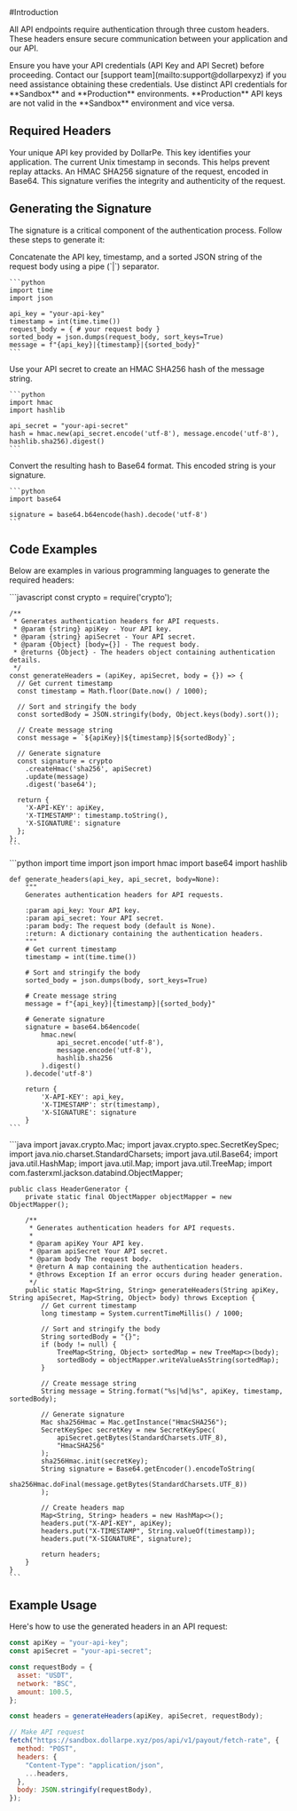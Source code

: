 <Highlight>
  #Introduction
</Highlight>

All API endpoints require authentication through three custom headers. 
These headers ensure secure communication between your application and our API.

<Note>
  Ensure you have your API credentials (API Key and API Secret) before proceeding.  
  Contact our [support team](mailto:support@dollarpexyz) if you need assistance obtaining these credentials.  
</Note>

<Warning>
  Use distinct API credentials for **Sandbox** and **Production** environments.  
  **Production** API keys are not valid in the **Sandbox** environment and vice versa.
</Warning>

## Required Headers

<ResponseField name="X-API-KEY" type="string" required>
  Your unique API key provided by DollarPe. This key identifies your application.
</ResponseField>

<ResponseField name="X-TIMESTAMP" type="integer" required>
  The current Unix timestamp in seconds. This helps prevent replay attacks.
</ResponseField>

<ResponseField name="X-SIGNATURE" type="string" required>
  An HMAC SHA256 signature of the request, encoded in Base64. This signature verifies the integrity and authenticity of the request.
</ResponseField>

## Generating the Signature

The signature is a critical component of the authentication process. Follow these steps to generate it:

<Steps>
  <Step title="Create Message String">
    Concatenate the API key, timestamp, and a sorted JSON string of the request body using a pipe (`|`) separator.

    ```python
    import time
    import json

    api_key = "your-api-key"
    timestamp = int(time.time())
    request_body = { # your request body }
    sorted_body = json.dumps(request_body, sort_keys=True)
    message = f"{api_key}|{timestamp}|{sorted_body}"
    ```
  </Step>
  <Step title="Generate Hash">
    Use your API secret to create an HMAC SHA256 hash of the message string.

    ```python
    import hmac
    import hashlib

    api_secret = "your-api-secret"
    hash = hmac.new(api_secret.encode('utf-8'), message.encode('utf-8'), hashlib.sha256).digest()
    ```
  </Step>
  <Step title="Encode">
    Convert the resulting hash to Base64 format. This encoded string is your signature.

    ```python
    import base64

    signature = base64.b64encode(hash).decode('utf-8')
    ```
  </Step>
</Steps>

## Code Examples

Below are examples in various programming languages to generate the required headers:

<Tabs>
  <Tab title="Node.js">
    ```javascript
    const crypto = require('crypto');

    /**
     * Generates authentication headers for API requests.
     * @param {string} apiKey - Your API key.
     * @param {string} apiSecret - Your API secret.
     * @param {Object} [body={}] - The request body.
     * @returns {Object} - The headers object containing authentication details.
     */
    const generateHeaders = (apiKey, apiSecret, body = {}) => {
      // Get current timestamp
      const timestamp = Math.floor(Date.now() / 1000);

      // Sort and stringify the body
      const sortedBody = JSON.stringify(body, Object.keys(body).sort());

      // Create message string
      const message = `${apiKey}|${timestamp}|${sortedBody}`;

      // Generate signature
      const signature = crypto
        .createHmac('sha256', apiSecret)
        .update(message)
        .digest('base64');

      return {
        'X-API-KEY': apiKey,
        'X-TIMESTAMP': timestamp.toString(),
        'X-SIGNATURE': signature
      };
    };
    ```
  </Tab>
  <Tab title="Python">
    ```python
    import time
    import json
    import hmac
    import base64
    import hashlib

    def generate_headers(api_key, api_secret, body=None):
        """
        Generates authentication headers for API requests.

        :param api_key: Your API key.
        :param api_secret: Your API secret.
        :param body: The request body (default is None).
        :return: A dictionary containing the authentication headers.
        """
        # Get current timestamp
        timestamp = int(time.time())

        # Sort and stringify the body
        sorted_body = json.dumps(body, sort_keys=True)

        # Create message string
        message = f"{api_key}|{timestamp}|{sorted_body}"

        # Generate signature
        signature = base64.b64encode(
            hmac.new(
                api_secret.encode('utf-8'),
                message.encode('utf-8'),
                hashlib.sha256
            ).digest()
        ).decode('utf-8')

        return {
            'X-API-KEY': api_key,
            'X-TIMESTAMP': str(timestamp),
            'X-SIGNATURE': signature
        }
    ```
  </Tab>
  <Tab title="Java">
    ```java
    import javax.crypto.Mac;
    import javax.crypto.spec.SecretKeySpec;
    import java.nio.charset.StandardCharsets;
    import java.util.Base64;
    import java.util.HashMap;
    import java.util.Map;
    import java.util.TreeMap;
    import com.fasterxml.jackson.databind.ObjectMapper;

    public class HeaderGenerator {
        private static final ObjectMapper objectMapper = new ObjectMapper();

        /**
         * Generates authentication headers for API requests.
         *
         * @param apiKey Your API key.
         * @param apiSecret Your API secret.
         * @param body The request body.
         * @return A map containing the authentication headers.
         * @throws Exception If an error occurs during header generation.
         */
        public static Map<String, String> generateHeaders(String apiKey, String apiSecret, Map<String, Object> body) throws Exception {
            // Get current timestamp
            long timestamp = System.currentTimeMillis() / 1000;

            // Sort and stringify the body
            String sortedBody = "{}";
            if (body != null) {
                TreeMap<String, Object> sortedMap = new TreeMap<>(body);
                sortedBody = objectMapper.writeValueAsString(sortedMap);
            }

            // Create message string
            String message = String.format("%s|%d|%s", apiKey, timestamp, sortedBody);

            // Generate signature
            Mac sha256Hmac = Mac.getInstance("HmacSHA256");
            SecretKeySpec secretKey = new SecretKeySpec(
                apiSecret.getBytes(StandardCharsets.UTF_8), 
                "HmacSHA256"
            );
            sha256Hmac.init(secretKey);
            String signature = Base64.getEncoder().encodeToString(
                sha256Hmac.doFinal(message.getBytes(StandardCharsets.UTF_8))
            );

            // Create headers map
            Map<String, String> headers = new HashMap<>();
            headers.put("X-API-KEY", apiKey);
            headers.put("X-TIMESTAMP", String.valueOf(timestamp));
            headers.put("X-SIGNATURE", signature);

            return headers;
        }
    }
    ```
  </Tab>
</Tabs>

## Example Usage

Here's how to use the generated headers in an API request:

```javascript
const apiKey = "your-api-key";
const apiSecret = "your-api-secret";

const requestBody = {
  asset: "USDT",
  network: "BSC",
  amount: 100.5,
};

const headers = generateHeaders(apiKey, apiSecret, requestBody);

// Make API request
fetch("https://sandbox.dollarpe.xyz/pos/api/v1/payout/fetch-rate", {
  method: "POST",
  headers: {
    "Content-Type": "application/json",
    ...headers,
  },
  body: JSON.stringify(requestBody),
});
```